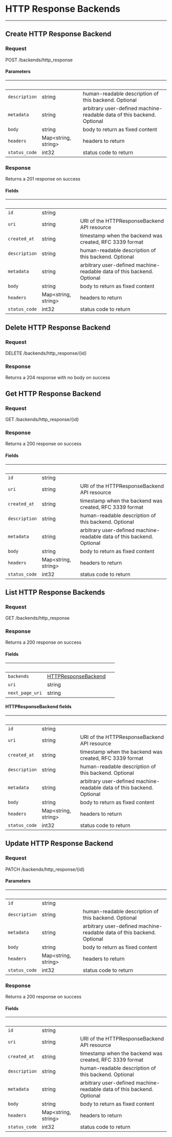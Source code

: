 
# HTTP Response Backends

---

## Create HTTP Response Backend

### Request

POST /backends/http_response

<HTTPResponseBackendsCreateRequest />

#### Parameters

| &nbsp;        | &nbsp;                    | &nbsp;                                                                 |
| ------------- | ------------------------- | ---------------------------------------------------------------------- |
| `description` | string                    | human-readable description of this backend. Optional                   |
| `metadata`    | string                    | arbitrary user-defined machine-readable data of this backend. Optional |
| `body`        | string                    | body to return as fixed content                                        |
| `headers`     | Map&lt;string, string&gt; | headers to return                                                      |
| `status_code` | int32                     | status code to return                                                  |

### Response

Returns a 201 response on success

<HTTPResponseBackendsCreateResponse />

#### Fields

| &nbsp;        | &nbsp;                    | &nbsp;                                                                 |
| ------------- | ------------------------- | ---------------------------------------------------------------------- |
| `id`          | string                    |                                                                        |
| `uri`         | string                    | URI of the HTTPResponseBackend API resource                            |
| `created_at`  | string                    | timestamp when the backend was created, RFC 3339 format                |
| `description` | string                    | human-readable description of this backend. Optional                   |
| `metadata`    | string                    | arbitrary user-defined machine-readable data of this backend. Optional |
| `body`        | string                    | body to return as fixed content                                        |
| `headers`     | Map&lt;string, string&gt; | headers to return                                                      |
| `status_code` | int32                     | status code to return                                                  |

## Delete HTTP Response Backend

### Request

DELETE /backends/http_response/{id}

<HTTPResponseBackendsDeleteRequest />

### Response

Returns a 204 response with no body on success

## Get HTTP Response Backend

### Request

GET /backends/http_response/{id}

<HTTPResponseBackendsGetRequest />

### Response

Returns a 200 response on success

<HTTPResponseBackendsGetResponse />

#### Fields

| &nbsp;        | &nbsp;                    | &nbsp;                                                                 |
| ------------- | ------------------------- | ---------------------------------------------------------------------- |
| `id`          | string                    |                                                                        |
| `uri`         | string                    | URI of the HTTPResponseBackend API resource                            |
| `created_at`  | string                    | timestamp when the backend was created, RFC 3339 format                |
| `description` | string                    | human-readable description of this backend. Optional                   |
| `metadata`    | string                    | arbitrary user-defined machine-readable data of this backend. Optional |
| `body`        | string                    | body to return as fixed content                                        |
| `headers`     | Map&lt;string, string&gt; | headers to return                                                      |
| `status_code` | int32                     | status code to return                                                  |

## List HTTP Response Backends

### Request

GET /backends/http_response

<HTTPResponseBackendsListRequest />

### Response

Returns a 200 response on success

<HTTPResponseBackendsListResponse />

#### Fields

| &nbsp;          | &nbsp;                                             | &nbsp; |
| --------------- | -------------------------------------------------- | ------ |
| `backends`      | [HTTPResponseBackend](#httpresponsebackend-fields) |        |
| `uri`           | string                                             |        |
| `next_page_uri` | string                                             |        |

#### HTTPResponseBackend fields

| &nbsp;        | &nbsp;                    | &nbsp;                                                                 |
| ------------- | ------------------------- | ---------------------------------------------------------------------- |
| `id`          | string                    |                                                                        |
| `uri`         | string                    | URI of the HTTPResponseBackend API resource                            |
| `created_at`  | string                    | timestamp when the backend was created, RFC 3339 format                |
| `description` | string                    | human-readable description of this backend. Optional                   |
| `metadata`    | string                    | arbitrary user-defined machine-readable data of this backend. Optional |
| `body`        | string                    | body to return as fixed content                                        |
| `headers`     | Map&lt;string, string&gt; | headers to return                                                      |
| `status_code` | int32                     | status code to return                                                  |

## Update HTTP Response Backend

### Request

PATCH /backends/http_response/{id}

<HTTPResponseBackendsUpdateRequest />

#### Parameters

| &nbsp;        | &nbsp;                    | &nbsp;                                                                 |
| ------------- | ------------------------- | ---------------------------------------------------------------------- |
| `id`          | string                    |                                                                        |
| `description` | string                    | human-readable description of this backend. Optional                   |
| `metadata`    | string                    | arbitrary user-defined machine-readable data of this backend. Optional |
| `body`        | string                    | body to return as fixed content                                        |
| `headers`     | Map&lt;string, string&gt; | headers to return                                                      |
| `status_code` | int32                     | status code to return                                                  |

### Response

Returns a 200 response on success

<HTTPResponseBackendsUpdateResponse />

#### Fields

| &nbsp;        | &nbsp;                    | &nbsp;                                                                 |
| ------------- | ------------------------- | ---------------------------------------------------------------------- |
| `id`          | string                    |                                                                        |
| `uri`         | string                    | URI of the HTTPResponseBackend API resource                            |
| `created_at`  | string                    | timestamp when the backend was created, RFC 3339 format                |
| `description` | string                    | human-readable description of this backend. Optional                   |
| `metadata`    | string                    | arbitrary user-defined machine-readable data of this backend. Optional |
| `body`        | string                    | body to return as fixed content                                        |
| `headers`     | Map&lt;string, string&gt; | headers to return                                                      |
| `status_code` | int32                     | status code to return                                                  |
